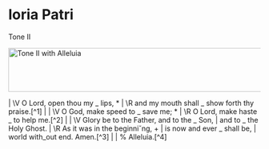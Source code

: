 # <Initial t="G"/>loria Patri

Tone II

<Image
  src="/chants/tone-ii-with-alleluia.png"
  alt="Tone II with Alleluia"
  width="600"
  height="88"
/>

<Poetry>
|  \V O Lord, open thou my _ lips, *
|    \R and my mouth shall _ show forth thy praise.[^1]
|
|  \V O God, make speed to _ save me; *
|    \R O Lord, make haste _ to help me.[^2]
|
|  \V Glory be to the Father, and to the _ Son,
|    and to _ the Holy Ghost.
|  \R As it was in the beginniˇng, +
|  is now and ever _ shall be,
|    world with_out end. Amen.[^3]
|
|  % Alleluia.[^4]
</Poetry>

[^1]: Domine labia mea (Ps. 51:15)
[^2]: Deus in adjutorium (Ps. 70:1)
[^3]: Gloria Patri, c. 2nd century
[^4]: *Saint Dunstan's Psalter*, 2002, p. 501
